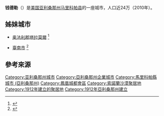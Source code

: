 {{Infobox Settlement
| name = 錢德勒<br/>Chandler
| image_skyline = Chandler AZ downtown.jpg
| imagesize = 300px
| image_caption = 錢德勒市中心
| image_map = Maricopa_County_Incorporated_and_Planning_areas_Chandler_highlighted.svg
| map_caption = 在[[亞利桑那州|亞利桑那州]][[馬里科帕縣|馬里科帕縣]]的位置
| image_flag = 
| image_shield = 
| pushpin_map = USA
| pushpin_label_position = bottom
| pushpin_map_caption = 在[[美國|美國]]的位置
| subdivision_type = 国家
| subdivision_name = {{USA}}
| subdivision_type1 = [[美国行政区划|州]]
| subdivision_name1 = [[亚利桑那州|亚利桑那州]]
| subdivision_type2 = [[亚利桑那州各县列表|县]]
| subdivision_name2 = [[馬里科帕縣|馬里科帕縣]]
| elevation_m = 370
| elevation_ft = 1214
| area_total_km2 = 150.2
| area_total_sq_mi = 58.0
| area_land_km2 = 149.9
| area_land_sq_mi = 57.9
| area_water_km2 = 0.3
| area_water_sq_mi = 0.1
| population_as_of = 2010年
| population_total = 236123
| population_density_km2 = auto
| timezone = [[MST|MST]]
| utc_offset = -7
| timezone_DST = 
| utc_offset_DST = 
| latd = 33
| latm = 18
| lats = 
| latNS = N
| longd = 111
| longm = 50
| longs = 
| longEW = W
| website = http://www.chandleraz.gov
}}

'''钱德勒'''（{{lang-en|Chandler}}）是[[美国|美国]][[亚利桑那州|亚利桑那州]][[马里科帕县_(亚利桑那州)|马里科帕县]]的一座城市，人口近24万（2010年）。

==姊妹城市==
*{{IRE}}[[奥法利郡|奥法利郡]][[塔拉莫爾|塔拉莫爾]] <ref>{{cite web |url=http://www.chandleraz.gov/content/agendaarchive/20080626_18.pdf |title=MEMORANDUM City Manager Memo No. MC08-037 |date=2008-06-16 |publisher=LEAH POWELL, DIVERSITY ADMINISTRATOR |language=en |access-date=2015-10-19 |archive-url=https://web.archive.org/web/20150923202227/http://www.chandleraz.gov/content/agendaarchive/20080626_18.pdf# |archive-date=2015-09-23 |dead-url=yes }}</ref>
*{{TWN}}[[臺南市|臺南市]] <ref>{{cite web |url=http://news.ltn.com.tw/news/politics/breakingnews/1869194 |title=台南與美國錢德勒市 簽署友好交流協定 |date=2016-10-27 |publisher=自由時報 |access-date=2017-01-07 |archive-date=2020-10-26 |archive-url=https://web.archive.org/web/20201026224254/https://news.ltn.com.tw/news/politics/breakingnews/1869194 |dead-url=no }}</ref>

==參考來源==
{{Reflist}}

{{Arizona}}
{{馬里科帕縣 (亞利桑那州)}}
{{Authority control}}

{{DEFAULTSORT:Chandler, Arizona}}
[[Category:亚利桑那州城市|Category:亚利桑那州城市]]
[[Category:亞利桑那州企業城市|Category:亞利桑那州企業城市]]
[[Category:馬里科帕縣城市_(亞利桑那州)|Category:馬里科帕縣城市 (亞利桑那州)]]
[[Category:鳳凰城都會區|Category:鳳凰城都會區]]
[[Category:索諾蘭沙漠聚居地|Category:索諾蘭沙漠聚居地]]
[[Category:1912年建立的聚居地|Category:1912年建立的聚居地]]
[[Category:1912年亞利桑那州建立|Category:1912年亞利桑那州建立]]

{{Arizona-stub}}